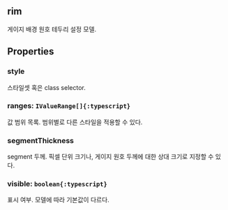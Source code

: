## rim
게이지 배경 원호 테두리 설정 모델.
## Properties

### style
스타일셋 혹은 class selector.  

### ranges: `IValueRange[]{:typescript}`
값 범위 목록.
범위별로 다른 스타일을 적용할 수 있다.  

### segmentThickness
segment 두께.
픽셀 단위 크기나, 게이지 원호 두께에 대한 상대 크기로 지정할 수 있다.  

### visible: `boolean{:typescript}`
표시 여부.
모델에 따라 기본값이 다르다.  

